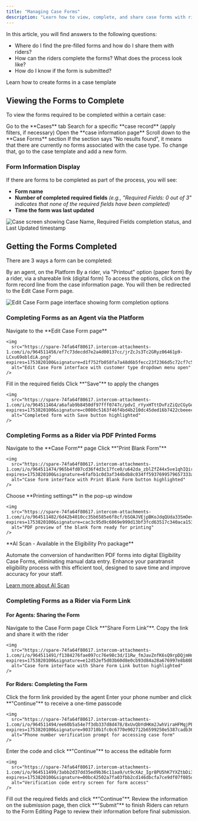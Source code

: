 ```yaml
---
title: "Managing Case Forms"
description: "Learn how to view, complete, and share case forms with riders through digital links or printable PDFs."
---
```


In this article, you will find answers to the following questions:

- Where do I find the pre-filled forms and how do I share them with riders?
- How can the riders complete the forms? What does the process look like?
- How do I know if the form is submitted?

<Card title="Creating Case Form Templates" icon="form" href="https://help.sparelabs.com/en/articles/8955124-creating-and-editing-case-forms">
  Learn how to create forms in a case template
</Card>

## Viewing the Forms to Complete

To view the forms required to be completed within a certain case:

<Steps>
  <Step title="Navigate to Cases">
    Go to the **Cases** tab
  </Step>
  <Step title="Find Your Case">
    Search for a specific **case record** (apply filters, if necessary)
  </Step>
  <Step title="Open Case Details">
    Open the **case information page**
  </Step>
  <Step title="Access Case Forms">
    Scroll down to the **Case Forms** section
  </Step>
</Steps>

<Warning>
If the section says "No results found", it means that there are currently no forms associated with the case type. To change that, go to the case template and add a new form.
</Warning>

### Form Information Display

If there are forms to be completed as part of the process, you will see:

- **Form name**
- **Number of completed required fields** *(e.g., "Required Fields: 0 out of 3" indicates that none of the required fields have been completed)*
- **Time the form was last updated**

<img
  src="https://spare-74fa64f80617.intercom-attachments-1.com/i/o/964511435/ab1c494cfe1741696d803aa5/_AivI0drM66oQ6NwM_4NuW7VA9jEqQXHxw.png?expires=1753820100&signature=0f19da4fa6f26329667067756b71f172473345d92be8cd5fcde07673673b0c0c&req=fSYjE8h%2FmYJaFb4f3HP0gNAES9Qj53BqFn5qBIf%2Bf354eBGXxS2f7Uef%2FwCk%0ArWI%3D%0A"
  alt="Case screen showing Case Name, Required Fields completion status, and Last Updated timestamp"
/>

## Getting the Forms Completed

There are 3 ways a form can be completed:

<CardGroup cols={3}>
  <Card title="Agent Completion" icon="user-tie">
    By an agent, on the Platform
  </Card>
  <Card title="Paper Form" icon="print">
    By a rider, via "Printout" option (paper form)
  </Card>
  <Card title="Digital Form" icon="link">
    By a rider, via a shareable link (digital form)
  </Card>
</CardGroup>

<Note>
To access the options, click on the form record line from the case information page. You will then be redirected to the Edit Case Form page.
</Note>

<img
  src="https://spare-74fa64f80617.intercom-attachments-1.com/i/o/964511446/fe025aa75591846c87fbcaff/oPtbKJ4NpvOYdgEKNS8dfO0ftccHT9X1ew.png?expires=1753820100&signature=97abe528a3ee710054e7bf2c7ad87f378b308ef565ef9f29bdb91f15e21b30f5&req=fSYjE8h%2FmYVZFb4f3HP0gDz6gLaTPfj%2Fgz%2BLs8jJ0gY2nBvX3y%2BLac%2FZj7L4%0AwY4%3D%0A"
  alt="Edit Case Form page interface showing form completion options"
/>

### Completing Forms as an Agent via the Platform

<Steps>
  <Step title="Open Edit Case Form Page">
    Navigate to the **Edit Case Form page**
    
    <img
      src="https://spare-74fa64f80617.intercom-attachments-1.com/i/o/964511456/ef7c73decdd7e2a4d00137cc/jrZcJs3Tc2GRyz06461p9-LCxu69obldiA.png?expires=1753820100&signature=d1f752fb058fa7a48d6b5fecc23f2366d5c72cf7c51d1d49016144c21f5cddac&req=fSYjE8h%2FmYRZFb4f3HP0gGBjNIlGNCyLqABlNWMjio%2B50DfuP%2BIbWyzN9FJC%0AJzg%3D%0A"
      alt="Edit Case Form interface with customer type dropdown menu open"
    />
  </Step>
  
  <Step title="Complete the Form">
    Fill in the required fields
  </Step>
  
  <Step title="Save Changes">
    Click **"Save"** to apply the changes
    
    <img
      src="https://spare-74fa64f80617.intercom-attachments-1.com/i/o/964511464/a6afab9b8450df97fff0747c/pdvI_rYyxHTttDvFzZiQzCGyGo8UGpmRoA.png?expires=1753820100&signature=c0080c5163f46f4bd4b210dc45ded16b7422cbeeec9c99bc1669828209eb3604&req=fSYjE8h%2FmYdbFb4f3HP0gDUPpilvtEWLg37gh612rTdNF9b8ToWV8ardNhMm%0AEAQ%3D%0A"
      alt="Completed form with Save button highlighted"
    />
  </Step>
</Steps>

### Completing Forms as a Rider via PDF Printed Forms

<Steps>
  <Step title="Open Case Form Page">
    Navigate to the **Case Form** page
  </Step>
  
  <Step title="Generate Printable Form">
    Click **"Print Blank Form"**
    
    <img
      src="https://spare-74fa64f80617.intercom-attachments-1.com/i/o/964511474/965b4fd07cd36f4d3c17fce0/u642da_zblZfZ44x5ve1qhIQiruqV0hfMA.png?expires=1753820100&signature=6fafb1c0d3af344bdb8c034ff5937699579657333af55ed1e1445de89818c570&req=fSYjE8h%2FmYZbFb4f3HP0gO%2FpsvHRVHWwy%2F9INYX5I0h5sFTFhXTuO3BzYSXt%0AxeM%3D%0A"
      alt="Case form interface with Print Blank Form button highlighted"
    />
  </Step>
  
  <Step title="Configure Print Settings">
    Choose **Printing settings** in the pop-up window
    
    <img
      src="https://spare-74fa64f80617.intercom-attachments-1.com/i/o/964511482/6d42b4010cc35b6585e6f8cf/bSOAJVEjpBKoJdqQUda33SmOev8LHAszqw.png?expires=1753820100&signature=cac3c95d9c6069e999d13bf3fcd63517c340aca153ea5c8d933bb7d9329c0d00&req=fSYjE8h%2FmYldFb4f3HP0gCO3VTJcVLv7zCVlE1RJ7WIOqOJ2wWTChj%2BMf8NQ%0AqMs%3D%0A"
      alt="PDF preview of the blank form ready for printing"
    />
  </Step>
</Steps>

<Info>
**AI Scan - Available in the Eligibility Pro package**

Automate the conversion of handwritten PDF forms into digital Eligibility Case Forms, eliminating manual data entry. Enhance your paratransit eligibility process with this efficient tool, designed to save time and improve accuracy for your staff.

[Learn more about AI Scan](https://help.sparelabs.com/en/articles/9011209-ai-scan)
</Info>

### Completing Forms as a Rider via Form Link

#### For Agents: Sharing the Form

<Steps>
  <Step title="Open Case Form Page">
    Navigate to the Case Form page
  </Step>
  
  <Step title="Generate Shareable Link">
    Click **"Share Form Link"**. Copy the link and share it with the rider
    
    <img
      src="https://spare-74fa64f80617.intercom-attachments-1.com/i/o/964511491/f1384276fae097cc76e98c3d/I1Rw_fmJavZnfK6sQ9rpDQjmHnE56YHebA.png?expires=1753820100&signature=e12d52ef5d03b60d8e0cb93d84a28a676997e8b80bc53564c729bd24cdf9f89e&req=fSYjE8h%2FmYheFb4f3HP0gC79PA%2BzgXhGFPd%2FTbhT%2BPd262SMXkm5yL5A05Q%2F%0ARFI%3D%0A"
      alt="Case form interface with Share Form Link button highlighted"
    />
  </Step>
</Steps>

#### For Riders: Completing the Form

<Steps>
  <Step title="Access Form Link">
    Click the form link provided by the agent
  </Step>
  
  <Step title="Phone Verification">
    Enter your phone number and click **"Continue"** to receive a one-time passcode
    
    <img
      src="https://spare-74fa64f80617.intercom-attachments-1.com/i/o/964511494/ee60b5a54e7f3db337d8d478/8xUvQbYdHKm2JwhViraHFMqjPEtDSChAxQ.png?expires=1753820100&signature=903710b1fc0c6770e902712b6599250e5387cadb362d097565e4c9e1b7dc8e59&req=fSYjE8h%2FmYhbFb4f3HP0gPv%2BpyunNTwbgM9sCuAfFIYExdWI%2BZIsi7gvkM27%0AOaQ%3D%0A"
      alt="Phone number verification prompt for accessing case form"
    />
  </Step>
  
  <Step title="Enter Verification Code">
    Enter the code and click **"Continue"** to access the editable form
    
    <img
      src="https://spare-74fa64f80617.intercom-attachments-1.com/i/o/964511499/3abb2d37dd35ed9b36c11aa9/ut9cXAz_Igr8PU5hK7YXZtbDi3aSPqdv8w.png?expires=1753820100&signature=00bc42502a7fa03fbb2cd146dbcfa7ce9df07f085d750544458324aff45ad4d7&req=fSYjE8h%2FmYhWFb4f3HP0gAfe%2Fq9Fmrc7Mv1nGD6qymaegNlbZBiOeJypLxcw%0AAdg%3D%0A"
      alt="Verification code entry screen for form access"
    />
  </Step>
  
  <Step title="Complete and Submit">
    Fill out the required fields and click **"Continue"**. Review the information on the submission page, then click **"Submit"** to finish
  </Step>
</Steps>

<Tip>
Riders can return to the Form Editing Page to review their information before final submission.
</Tip>
